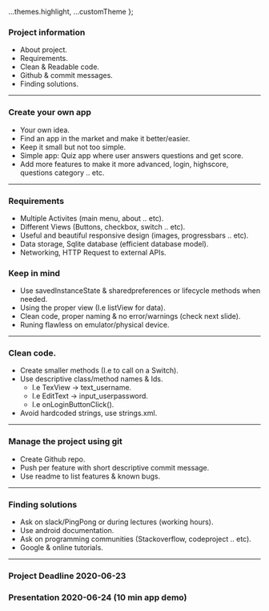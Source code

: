 
  ...themes.highlight,
  ...customTheme
};



### Project information

- About project.
- Requirements.
- Clean & Readable code.
- Github & commit messages.
- Finding solutions.

---

### Create your own app

- Your own idea.
- Find an app in the market and make it better/easier.
- Keep it small but not too simple.
- Simple app: Quiz app where user answers questions and get score.
- Add more features to make it more advanced, login, highscore, questions category .. etc.

---

### Requirements

- Multiple Activites (main menu, about .. etc).
- Different Views (Buttons, checkbox, switch .. etc).
- Useful and beautiful responsive design (images, progressbars .. etc).
- Data storage, Sqlite database (efficient database model).
- Networking, HTTP Request to external APIs.

### Keep in mind

- Use savedInstanceState & sharedpreferences or lifecycle methods when needed.
- Using the proper view (I.e listView for data).
- Clean code, proper naming & no error/warnings (check next slide).
- Runing flawless on emulator/physical device.

---

### Clean code.

- Create smaller methods (I.e to call on a Switch).
- Use descriptive class/method names & Ids.
  - I.e TexView -> text_username.
  - I.e EditText -> input_userpassword.
  - I.e onLoginButtonClick().
- Avoid hardcoded strings, use strings.xml.

---

### Manage the project using git

- Create Github repo.
- Push per feature with short descriptive commit message.
- Use readme to list features & known bugs.

---

### Finding solutions

- Ask on slack/PingPong or during lectures (working hours).
- Use android documentation.
- Ask on programming communities (Stackoverflow, codeproject .. etc).
- Google & online tutorials.

---

### Project Deadline 2020-06-23

### Presentation 2020-06-24 (10 min app demo)

